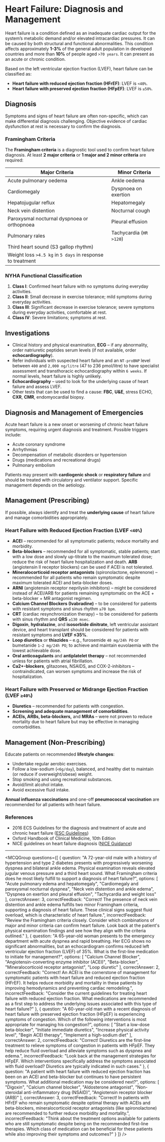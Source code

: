 
# Heart Failure: Diagnosis and Management

Heart failure is a condition defined as an inadequate cardiac output for the system’s metabolic demand and/or elevated intracardiac pressures. It can be caused by both structural and functional abnormalities. This condition affects approximately **1-3%** of the general adult population in developed countries and more than **10%** of people aged `>70 years`. It can present as an acute or chronic condition.

Based on the left ventricular ejection fraction (LVEF), heart failure can be classified as:
- **Heart failure with reduced ejection fraction (HFrEF)**: LVEF is `<40%`.
- **Heart failure with preserved ejection fraction (HFpEF)**: LVEF is `≥50%`.

## Diagnosis

Symptoms and signs of heart failure are often non-specific, which can make differential diagnosis challenging. Objective evidence of cardiac dysfunction at rest is necessary to confirm the diagnosis.

### Framingham Criteria

The **Framingham criteria** is a diagnostic tool used to confirm heart failure diagnosis. At least **2 major criteria** or **1 major and 2 minor criteria** are required:

| Major Criteria                                 | Minor Criteria                   |
|------------------------------------------------|----------------------------------|
| Acute pulmonary oedema                          | Ankle oedema                     |
| Cardiomegaly                                   | Dyspnoea on exertion             |
| Hepatojugular reflux                           | Hepatomegaly                     |
| Neck vein distention                           | Nocturnal cough                  |
| Paroxysmal nocturnal dyspnoea or orthopnoea  | Pleural effusion                 |
| Pulmonary rales                                | Tachycardia (`HR >120`)         |
| Third heart sound (S3 gallop rhythm)          |                                  |
| Weight loss `>4.5 kg` in `5 days` in response to treatment |                  |

### NYHA Functional Classification

1. **Class I**: Confirmed heart failure with no symptoms during everyday activities.
2. **Class II**: Small decrease in exercise tolerance; mild symptoms during everyday activities.
3. **Class III**: Significant decrease in exercise tolerance; severe symptoms during everyday activities, comfortable at rest.
4. **Class IV**: Severe limitations; symptoms at rest.

## Investigations

* Clinical history and physical examination, **ECG** – if any abnormality, order natriuretic peptides serum levels (if not available, order **echocardiography**).
* Refer individuals with suspected heart failure and an `NT‑proBNP` level between `400` and `2,000 ng/litre` (47 to 236 pmol/litre) to have specialist assessment and transthoracic echocardiography within `6 weeks`. If normal levels, heart failure is highly unlikely.
* **Echocardiography** – used to look for the underlying cause of heart failure and assess LVEF.
* Other tests that can be used to find a cause: **FBC**, **U&E**, stress ECHO, **CXR**, **CMR**, endomyocardial biopsy.

## Diagnosis and Management of Emergencies

Acute heart failure is a new onset or worsening of chronic heart failure symptoms, requiring urgent diagnosis and treatment. Possible triggers include:

- Acute coronary syndrome
- Arrhythmias
- Decompensation of metabolic disorders or hypertension
- Drugs (medications and recreational drugs)
- Pulmonary embolism

Patients may present with **cardiogenic shock** or **respiratory failure** and should be treated with circulatory and ventilator support. Specific management depends on the aetiology.

## Management (Prescribing)

If possible, always identify and treat the **underlying cause** of heart failure and manage comorbidities appropriately.

### Heart Failure with Reduced Ejection Fraction (LVEF `<40%`)

* **ACEI** – recommended for all symptomatic patients; reduce mortality and morbidity.
* **Beta-blockers** – recommended for all symptomatic, stable patients; start with a low dose and slowly up-titrate to the maximum tolerated dose; reduce the risk of heart failure hospitalization and death. **ARB** (angiotensin II receptor blockers) can be used if ACEI is not tolerated.
* **Mineralocorticoid receptor antagonists** (spironolactone, eplerenone) – recommended for all patients who remain symptomatic despite maximum tolerated ACEI and beta-blocker doses.
* **ARNI** (angiotensin receptor neprilysin inhibitors) – might be considered instead of ACEI/ARB for patients remaining symptomatic on the ACE + beta-blocker + MR antagonist regimen.
* **Calcium Channel Blockers (Ivabradine)** – to be considered for patients with resistant symptoms and sinus rhythm `≥70 bpm`.
* **CRT** (cardiac resynchronization therapy) – to be considered for patients with sinus rhythm and **QRS** `≥130 msec`.
* **Digoxin**, **hydralazine**, and **isosorbide dinitrate**, left ventricular assistant device, and heart transplant should be considered for patients with resistant symptoms and **LVEF ≤35%**.
* **Loop diuretics** or **thiazides** – e.g., furosemide `40 mg/24h PO` or bumetanide `1–2 mg/24h PO`; to achieve and maintain euvolaemia with the lowest achievable dose.
* **Oral anticoagulants** and **antiplatelet therapy** – not recommended unless for patients with atrial fibrillation.
* **Ca2+-blockers**, glitazones, NSAIDS, and COX-2-inhibitors – contraindicated, can worsen symptoms and increase the risk of hospitalization.

### Heart Failure with Preserved or Midrange Ejection Fraction (LVEF `≥40%`)

* **Diuretics** – recommended for patients with congestion.
* **Screening and adequate management of comorbidities**.
* **ACEIs, ARBs, beta-blockers,** and **MRAs** – were not proven to reduce mortality due to heart failure but may be effective in managing comorbidities.

## Management (Non-Prescribing)

Educate patients on recommended **lifestyle changes**:

* Undertake regular aerobic exercises.
* Follow a low-sodium (`<6g/day`), balanced, and healthy diet to maintain (or reduce if overweight/obese) weight.
* Stop smoking and using recreational substances.
* Avoid/limit alcohol intake.
* Avoid excessive fluid intake.

**Annual influenza vaccinations** and one-off **pneumococcal vaccination** are recommended for all patients with heart failure.

### References

- 2016 ECS Guidelines for the diagnosis and treatment of acute and chronic heart failure ([ESC Guidelines](https://www.escardio.org/Guidelines/Clinical-Practice-Guidelines/Acute-and-Chronic-Heart-Failure))
- Oxford Handbook of Clinical Medicine, 10th Edition
- NICE guidelines on heart failure diagnosis ([NICE Guidance](https://www.nice.org.uk/guidance/ng106/chapter/Recommendations#diagnosing-heart-failure))

---

<MCQGroup questions={[
  {
    question: "A 72-year-old male with a history of hypertension and type 2 diabetes presents with progressively worsening dyspnea and bilateral ankle edema. Physical examination reveals elevated jugular venous pressure and a third heart sound. What Framingham criteria does he most likely fulfill to support a diagnosis of heart failure?",
    options: [
      "Acute pulmonary edema and hepatomegaly",
      "Cardiomegaly and paroxysmal nocturnal dyspnea",
      "Neck vein distention and ankle edema",
      "Dyspnea on exertion and pleural effusion",
      "Tachycardia and weight loss"
    ],
    correctAnswer: 3,
    correctFeedback: "Correct! The presence of neck vein distention and ankle edema fulfills two minor Framingham criteria, supporting a diagnosis of heart failure. These clinical signs suggest fluid overload, which is characteristic of heart failure.",
    incorrectFeedback: "Review the Framingham criteria closely. Consider which combinations of major and minor criteria can confirm heart failure. Look back at the patient's physical examination findings and see how they align with the criteria outlined."
  },
  {
    question: "A 65-year-old woman presents to the emergency department with acute dyspnea and rapid breathing. Her ECG shows no significant abnormalities, but an echocardiogram confirms reduced left ventricular ejection fraction (LVEF) of 35%. What is the first-line medication to initiate for management?",
    options: [
      "Calcium Channel Blocker",
      "Angiotensin-converting enzyme inhibitor (ACEI)",
      "Beta-blocker",
      "Mineralocorticoid receptor antagonist",
      "Loop diuretic"
    ],
    correctAnswer: 2,
    correctFeedback: "Correct! An ACEI is the cornerstone of management for symptomatic patients with heart failure and reduced ejection fraction (HFrEF). It helps reduce morbidity and mortality in these patients by improving hemodynamics and preventing cardiac remodeling.",
    incorrectFeedback: "Consider the current guidelines for treating heart failure with reduced ejection fraction. What medications are recommended as a first step to address the underlying issues associated with this type of heart failure?"
  },
  {
    question: "A 60-year-old man with a recent diagnosis of heart failure with preserved ejection fraction (HFpEF) is experiencing symptoms of congestion. Which of the following interventions is most appropriate for managing his congestion?",
    options: [
      "Start a low-dose beta-blocker",
      "Initiate immediate diuretics",
      "Increase physical activity level",
      "Begin ACEI therapy",
      "Implement a high-sodium diet"
    ],
    correctAnswer: 2,
    correctFeedback: "Correct! Diuretics are the first-line treatment to relieve symptoms of congestion in patients with HFpEF. They help reduce fluid overload and alleviate symptoms such as dyspnea and edema.",
    incorrectFeedback: "Look back at the management strategies for HFpEF. Which interventions specifically address the symptoms associated with fluid overload? Diuretics are typically indicated in such cases."
  },
  {
    question: "A patient with heart failure with reduced ejection fraction has been on an ACEI and beta-blocker but continues to have persistent symptoms. What additional medication may be considered next?",
    options: [
      "Digoxin",
      "Calcium channel blocker",
      "Aldosterone antagonist",
      "Non-steroidal anti-inflammatory drug (NSAID)",
      "Angiotensin receptor blocker (ARB)"
    ],
    correctAnswer: 3,
    correctFeedback: "Correct! In patients with HFrEF who remain symptomatic despite optimal therapy with ACEIs and beta-blockers, mineralocorticoid receptor antagonists (like spironolactone) are recommended to further reduce morbidity and mortality.",
    incorrectFeedback: "Think about the treatment options available for patients who are still symptomatic despite being on the recommended first-line therapies. Which class of medication can be beneficial for these patients while also improving their symptoms and outcomes?"
  }
]} />